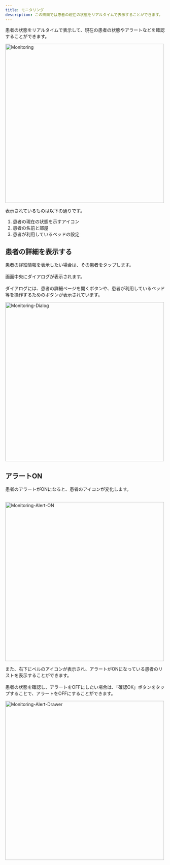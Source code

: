 ```yaml
---
title: モニタリング
description: この画面では患者の現在の状態をリアルタイムで表示することができます。
---
```


患者の状態をリアルタイムで表示して、現在の患者の状態やアラートなどを確認することができます。

<Image src="/assets/monitoring/monitoring.png" alt="Monitoring" height="500" />

表示されているものは以下の通りです。

1. 患者の現在の状態を示すアイコン
2. 患者の名前と部屋
3. 患者が利用しているベッドの設定

## 患者の詳細を表示する

患者の詳細情報を表示したい場合は、その患者をタップします。<br></br>
画面中央にダイアログが表示されます。<br></br>
ダイアログには、患者の詳細ページを開くボタンや、患者が利用しているベッド等を操作するためのボタンが表示されています。

<Image src="/assets/monitoring/monitoring-dialog.png" alt="Monitoring-Dialog" height="500" />


## アラートON

患者のアラートがONになると、患者のアイコンが変化します。<br></br>

<Image src="/assets/monitoring/monitoring-alert-on.png" alt="Monitoring-Alert-ON" height="500" />


また、右下にベルのアイコンが表示され、アラートがONになっている患者のリストを表示することができます。<br></br>
患者の状態を確認し、アラートをOFFにしたい場合は、「確認OK」ボタンをタップすることで、アラートをOFFにすることができます。

<Image src="/assets/monitoring/monitoring-alert-drawer.png" alt="Monitoring-Alert-Drawer" height="500" />
